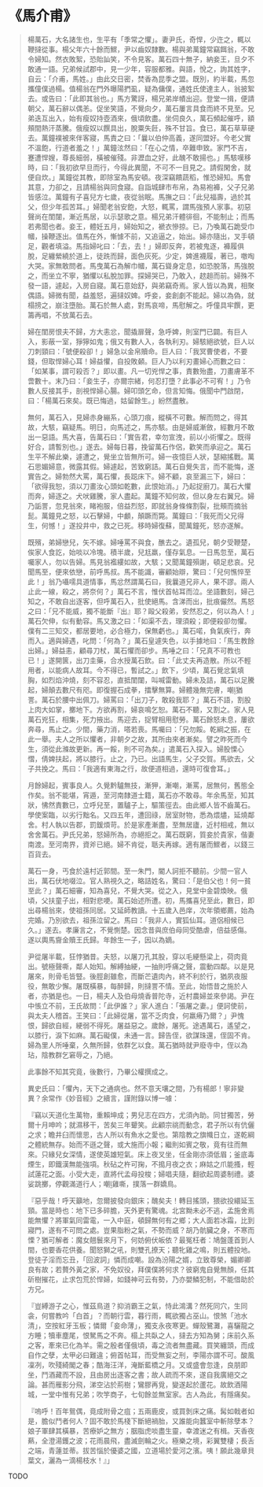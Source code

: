 # 《馬介甫》

> 楊萬石，大名諸生也，生平有「季常之懼」。妻尹氏，奇悍，少迕之，輒以鞭撻從事。楊父年六十餘而鰥，尹以齒奴隸數。楊與弟萬鐘常竊餌翁，不敢令婦知。然衣敗絮，恐貽訕笑，不令見客。萬石四十無子，納妾王，旦夕不敢通一語。兄弟候試郡中，見一少年，容服都雅。與語，悅之，詢其姓字，自云：「介甫，馬姓。」由此交日密，焚香為昆季之盟。既別，約半載，馬忽攜僮僕過楊。值楊翁在門外曝陽捫虱，疑為傭僕，通姓氏使達主人，翁披絮去。或告曰：「此即其翁也。」馬方驚訝，楊兄弟岸幘出迎。登堂一揖，便請朝父，萬石辭以偶恙。促坐笑語，不覺向夕，萬石屢言具食而終不見至。兄弟迭互出入，始有瘦奴持壺酒來，俄頃飲盡。坐伺良久，萬石頻起催呼，額頰間熱汗蒸騰。俄瘦奴以饌具出，脫粟失飪，殊不甘旨。食已，萬石草草硬去。萬鐘襆被來伴客寢，馬責之曰：「曩以伯仲高義，遂同盟好。今老父實不溫飽，行道者羞之！」萬鐘泫然曰：「在心之情，卒難申致。家門不吉，蹇遭悍嫂，尊長細弱，橫被催殘。非瀝血之好，此醜不敢揚也。」馬駭嘆移時，曰：「我初欲早旦而行，今得此異聞，不可不一目見之。請假閑舍，就便自炊。」萬鐘從其教，即除室為馬安頓。夜深竊饋蔬稻，惟恐婦知。馬會其意，力卻之，且請楊翁與同食寢。自詣城肆市布帛，為易袍褲，父子兄弟皆感泣。萬鐘有子喜兒方七歲，夜從翁眠。馬撫之曰：「此兒福壽，過於其父，但少年孤苦耳。」婦聞老翁安飽，大怒，輒罵，謂馬強預人家事。初惡聲尚在閨闥，漸近馬居，以示瑟歌之意。楊兄弟汗體徘徊，不能制止；而馬若弗聞也者。妾王，體妊五月，婦始知之，褫衣慘掠。已，乃喚萬石跪受巾幗，操鞭逐出。值馬在外，慚懅不前，又追逼之，始出。婦亦隨出，叉手頓足，觀者填溢。馬指婦叱曰：「去，去！」婦即反奔，若被鬼逐，褲履俱脫，足纏縈繞於道上，徒跣而歸，面色灰死。少定，婢進襪履，著已，噭啕大哭。家無敢問者。馬曳萬石為解巾幗，萬石聳身定息，如恐脫落，馬強脫之，而坐立不寧，猶懼以私脫加罪。探婦哭已，乃敢入，趑趄而前。婦殊不發一語，遽起，入房自寢。萬石意始舒，與弟竊奇焉。家人皆以為異，相聚偶語。婦微有聞，益羞怒，遍撻奴婢。呼妾，妾創劇不能起。婦以為偽，就榻搒之，崩注墮胎。萬石於無人處，對馬哀啼，馬慰解之。呼僮具牢饌，更籌再唱，不放萬石去。
>
> 婦在閨房恨夫不歸，方大恚忿，聞撬扉聲，急呼婢，則室門已闢。有巨人入，影蔽一室，猙獰如鬼；俄又有數人入，各執利刃。婦駭絕欲號，巨人以刀刺頸曰：「號便殺卻！」婦急以金帛贖命。巨人曰：「我冥曹使者，不要錢，但取悍婦心耳！婦益懼，自投敗顙。巨人乃以利刃畫婦心而數之曰：「如某事，謂可殺否？」即以畫。凡一切兇悍之事，責數殆盡，刀畫膚革不啻數十。末乃曰：「妾生子，亦爾宗緒，何忍打墮？此事必不可宥！」乃令數人反接其手，剖視悍婦心腸。婦叩頭乞命，但言知悔。俄聞中門啟閉，曰：「楊萬石來矣。既已悔過，姑留餘生。」紛然盡散。
>
> 無何，萬石入，見婦赤身繃系，心頭刀痕，縱橫不可數。解而問之，得其故，大駭，竊疑馬。明日，向馬述之，馬亦駭。由是婦威漸斂，經數月不敢出一惡語。馬大喜，告萬石曰：「實告君，幸勿宣洩，前以小術懼之。既得好合，請暫別也。」遂去。婦每日暮，挽留萬石作侶，歡笑而承迎之。萬石生平不解此樂，遽遭之，覺坐立皆無所可。婦一夜憶巨人狀，瑟縮搖戰。萬石思媚婦意，微露其假。婦遽起，苦致窮詰。萬石自覺失言，而不能悔，遂實告之。婦勃然大罵，萬石懼，長跽床下。婦不顧，哀至漏三下，婦曰：「欲得我恕，須以刀畫汝心頭如乾數，此恨始消。」乃起捉廚刀。萬石大懼而奔，婦逐之。犬吠雞騰，家人盡起。萬鐘不知何故，但以身左右翼兄。婦乃詬詈，忽見翁來，睹袍服，倍益烈怒，即就翁身條條割裂，批頰而摘翁髭。萬鐘見之怒，以石擊婦，中顱，顛蹶而斃。萬鐘曰：「我死而父兄得生，何憾！」遂投井中，救之已死。移時婦復蘇，聞萬鐘死，怒亦遂解。
>
> 既殯，弟婦戀兒，矢不嫁。婦唾罵不與食，醮去之。遺孤兒，朝夕受鞭楚，俟家人食訖，始啖以冷塊。積半歲，兒尪羸，僅存氣息。一日馬忽至，萬石囑家人，勿以告婦。馬見翁襤縷如故，大駭；又聞萬鐘殞謝，頓足悲哀。兒聞馬至，便來依戀，前呼馬叔。馬不能識，審顧始辯，驚曰：「兒何憔悴至此！」翁乃囁嚅具道情事，馬忿然謂萬石曰，我曩道兄非人，果不謬。兩人止此一線，殺之，將奈何？」萬石不言，惟伏首帖耳而泣。坐語數刻，婦己知之，不敢自出逐客，但呼萬石入，批使絕馬。含涕而出，批痕儼然。馬怒之曰：「兄不能威，獨不能斷『出』耶？毆父殺弟，安然忍之，何以為人！」萬石欠伸，似有動容。馬又激之曰：「如渠不去，理須殺；即便殺卻勿懼。僕有二三知交，都居要地，必合極力，保無虧也。」萬石喏，負氣疾行，奔而入。適與婦遇，叱問：「何為？」萬石皇遽失色，以手據地曰：「馬生教餘出婦。」婦益恚，顧尋刀杖，萬石懼而卻步。馬唾之曰：「兄真不可教也已！」遂開篋，出刀圭藥，合水授萬石飲。曰：「此丈夫再造散。所以不輕用者，以能病人故耳。今不得已，暫試之。」飲下，少頃，萬石覺忿氣填胸，如烈焰沖燒，刻不容忍，直抵閨闥，叫喊雷動。婦未及詰，萬石以足騰起，婦顛去數尺有咫。即復握石成拳，擂擊無算。婦體幾無完膚，嘲猶詈。萬石於腰中出佩刀。婦罵曰：「出刀子，敢殺我耶？」萬石不語，割股上肉大如掌，擲地下。方欲再割，婦哀鳴乞恕。萬石不聽，又割之。家人見萬石兇狂，相集，死力掖出。馬迎去，捉臂相用慰勞。萬石餘怒未息，屢欲奔尋，馬止之。少間，藥力消，嗒若喪。馬囑曰：「兄勿餒。乾綱之振，在此一舉。夫人之所以懼者，非朝夕之故，其所由來者漸矣。譬之昨死而今生，須從此滌故更新。再一餒，則不可為矣。」遣萬石入探入。婦股慄心慴，倩婢扶起，將以膝行。止之，乃已。出語馬生，父子交賀。馬欲去，父子共挽之。馬曰：「我適有東海之行，故便道相過，還時可復會耳。」
>
> 月餘婦起，賓事良人。久覺黔驢無技，漸狎，漸嘲，漸罵，居無何，舊態全作矣。翁不能堪，宵遁，至河南隸道士籍，萬石亦不敢尋。年余馬至，知其狀，怫然責數已，立呼兒至，置驢子上，驅策徑去。由此鄉人皆不齒萬石。學使案臨，以劣行黜名。又四五年，遭回祿，居室財物，悉為煨燼，延燒鄰舍。村人執以告郡，罰鍰煩苛。於是家產漸盡，至無居廬，近村相戒，無以舍舍萬石。尹氏兄弟，怒婦所為，亦絕拒之。萬石既窮，質妾於貴家，偕妻南渡。至河南界，資斧已絕。婦不肯從，聒夫再嫁。適有屠而鰥者，以錢三百貨去。
>
> 萬石一身，丐食於遠村近郭間。至一朱門，閽人訶拒不聽前。少間一官人出，萬石伏地啜泣。官人熟視久之，略詰姓名，驚曰：「是伯父也！何一貧至此？」萬石細審，知為喜兒，不覺大哭。從之入，見堂中金碧煥映。俄頃，父扶童子出，相對悲哽。萬石始述所遭。初，馬攜喜兒至此，數日，即出尋楊翁來，使祖孫同居。又延師教讀。十五歲入邑庠，次年領鄉薦，始為完婚。乃別欲去，祖孫泣留之。馬曰：「我非人，實狐仙耳。道侶相候已久。」遂去。孝廉言之，不覺惻楚。因念昔與庶伯母同受酷虐，倍益感傷。遂以輿馬齎金贖王氏歸。年餘生一子，因以為嫡。
>
> 尹從屠半載，狂悖猶昔。夫怒，以屠刀孔其股，穿以毛綆懸梁上，荷肉竟出。號極聲嘶，鄰人始知。解縛抽綆，一抽則呼痛之聲，震動四鄰。以是見屠來，則骨毛皆豎。後脛創雖愈，而斷芒遺肉內，終不利於行，猶夙夜服役，無敢少懈。屠既橫暴，每醉歸，則撻詈不情。至此，始悟昔之施於人者，亦猶是也。一日，楊夫人及伯母燒香普陀寺，近村農婦並來參謁。尹在中悵立不前，王氏故問：「此伊誰？」家人進白：「張屠之妻。」便訶使前，與太夫人稽首。王笑曰：「此婦從屠，當不乏肉食，何羸瘠乃爾？」尹愧恨，歸欲自經，綆弱不得死。屠益惡之。歲餘，屠死。途遇萬石，遙望之，以膝行，淚下如麻。萬石礙僕，未通一言。歸告侄，欲謀珠還，侄固不肯。婦為里人所唾棄，久無所歸，依群乞以食。萬石猶時就尹廢寺中，侄以為玷，陰教群乞窘辱之，乃絕。
>
> 此事餘不知其究竟，後數行，乃畢公權撰成之。
>
> 異史氏曰：「懼內，天下之通病也。然不意天壤之間，乃有楊郎！寧非變異？余常作《妙音經》之續言，謹附錄以博一噱：
>
> 『竊以天道化生萬物，重賴坤成；男兒志在四方，尤須內助。同甘獨苦，勞爾十月呻吟；就濕移干，苦矣三年顰笑。此顧宗祧而動念，君子所以有伉儷之求；瞻井臼而懷思，古人所以有魚水之愛也。第陰教之旗幟日立，遂乾綱之體統無存。始而不遜之聲，或大施而小報；繼則如賓之敬，竟有往而無來。只緣兒女深情，遂使英雄短氣。床上夜叉坐，任金剛亦須低眉；釜底毒煙生，即鐵漢無能強項。秋砧之杵可掬，不搗月夜之衣；麻姑之爪能搔，輕試蓮花之面。小受大走，直將代孟母投梭；婦唱夫隨，翻欲起周婆制禮。婆娑跳擲，停觀滿道行人；嘲雞嘶，撲落一群嬌鳥。
>
> 『惡乎哉！呼天籲地，忽爾披發向銀床；醜矣夫！轉目搖頭，猥欲投繯延玉頸。當是時也：地下已多碎膽，天外更有驚魂。北宮黝未必不逃，孟施舍焉能無懼？將軍氣同雷電，一入中庭，頓歸無何有之鄉；大人面若冰霜，比到寢門，遂有不可問之處。豈果脂粉之氣，不勢而威？胡乃骯臟之身，不寒而慄？猶可解者：魔女翹鬟來月下，何妨俯伏皈依？最冤枉者：鳩盤蓬首到人間，也要香花供養。聞怒獅之吼，則雙孔撩天；聽牝雞之鳴，則五體投地。登徒子淫而忘丑，「回波詞」憐而成嘲。設為汾陽之婿，立致尊榮，媚卿卿良有故；若贅外黃之家，不免奴役，拜僕僕將何求？彼窮鬼自覺無顏，任其斫樹摧花，止求包荒於悍婦，如錢神可云有勢，乃亦嬰鱗犯制，不能借助於方兄。
>
> 『豈縛游子之心，惟茲鳥道？抑消霸王之氣，恃此鴻溝？然死同穴，生同衾，何嘗教吟「白首」？而朝行雲，暮行雨，輒欲獨占巫山。恨煞「池水清」，空按紅牙玉板；憐爾「妾命薄」，獨支永夜寒更。蟬殼鷺灘，喜驪龍之方睡；犢車塵尾，恨駑馬之不奔。榻上共臥之人，撻去方知為舅；床前久系之客，牽來已化為羊。需之殷者僅俄頃，毒之流者無盡藏。買笑纏頭，而成自作之孽，太甲必曰難違；俯首帖耳，而受無妄之刑，李陽亦謂不可。酸風凜冽，吹殘綺閣之春；酷海汪洋，淹斷藍橋之月。又或盛會忽逢，良朋即坐，鬥酒藏而不設，且由房出逐客之書；故人疏而不來，遂自我廣絕交之論。甚而雁影分飛，涕空沾於荊樹；鸞膠再覓，變遂起於蘆花。故飲酒陽城，一堂中惟有兄弟；吹竽商子，七旬餘並無室家。古人為此，有隱痛矣。
>
> 『嗚呼！百年鴛偶，竟成附骨之疽；五兩鹿皮，或買剝床之痛。髯如戟者如是，膽似鬥者何人？固不敢於馬棧下斷絕禍胎，又誰能向蠶室中斬除孽本？娘子軍肆其橫暴，苦療妒之無方；胭脂虎啖盡生靈，幸渡迷之有楫。天香夜爇，全澄湯鑊之波；花雨晨飛，盡滅劍輪之火。極樂之境，彩翼雙棲；長舌之端，青蓮並蒂。拔苦惱於優婆之國，立道場於愛河之濱。咦！願此幾章貝葉文，灑為一滴楊枝水！』」

TODO
